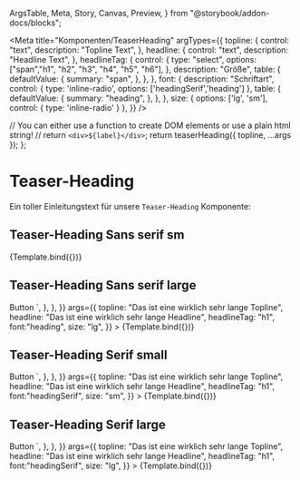   ArgsTable,
  Meta,
  Story,
  Canvas,
  Preview,
} from "@storybook/addon-docs/blocks";


<Meta
  title="Komponenten/TeaserHeading"
  argTypes={{
    topline: {
      control: "text",
      description: "Topline Text",
    },
    headline: {
      control: "text",
      description: "Headline Text",
    },
    headlineTag: {
      control: {
        type: "select",
        options: ["span","h1", "h2", "h3", "h4", "h5", "h6"],
      },
      description: "Größe",
      table: {
        defaultValue: {
          summary: "span",
        },
      },
    },
    font: {
      description: "Schriftart",
      control: {
        type: 'inline-radio',
        options: ['headingSerif','heading']
      },
      table: {
        defaultValue: {
          summary: "heading",
        },
      },
    },
    size: {
      options: ['lg', 'sm'],
      control: { type: 'inline-radio' }
    },
  }}
/>

  // You can either use a function to create DOM elements or use a plain html string!
  // return `<div>${label}</div>`;
  return teaserHeading({ topline, ...args }); 
};

# Teaser-Heading

Ein toller Einleitungstext für unsere `Teaser-Heading` Komponente:

## Teaser-Heading Sans serif sm

<Preview withToolbar>
  <Story
    name="Sans Serif small"
    args={{
      topline: "Das ist eine wirklich sehr lange Topline",
      headline: "Das ist eine wirklich sehr lange Headline",
      headlineTag: "h1",
      font:"heading",
      size: "sm",
    }}
  >
    {Template.bind({})}
  </Story>
</Preview>

<ArgsTable story="Sans Serif small" />

## Teaser-Heading Sans serif large

<Canvas>
  <Story
    name="Sans Serif large"
    parameters={{
      docs: {
        source: {
          code: `
<Button class="storybook-button storybook-button--secondary">Button</button>
        `,
        },
      },
    }}
    args={{
      topline: "Das ist eine wirklich sehr lange Topline",
      headline: "Das ist eine wirklich sehr lange Headline",
      headlineTag: "h1",
      font:"heading",
      size: "lg",
    }}
  >
    {Template.bind({})}
  </Story>
</Canvas>

## Teaser-Heading Serif small

<Canvas>
  <Story
    name="Serif small"
    parameters={{
      docs: {
        source: {
          code: `
<Button class="storybook-button storybook-button--secondary">Button</button>
        `,
        },
      },
    }}
    args={{
      topline: "Das ist eine wirklich sehr lange Topline",
      headline: "Das ist eine wirklich sehr lange Headline",
      headlineTag: "h1",
      font:"headingSerif",
      size: "sm",
    }}
  >
    {Template.bind({})}
  </Story>
</Canvas>

## Teaser-Heading Serif large

<Canvas>
  <Story
    name="Serif large"
    parameters={{
      docs: {
        source: {
          code: `
<Button class="storybook-button storybook-button--secondary">Button</button>
        `,
        },
      },
    }}
    args={{
      topline: "Das ist eine wirklich sehr lange Topline",
      headline: "Das ist eine wirklich sehr lange Headline",
      headlineTag: "h1",
      font:"headingSerif",
      size: "lg",
    }}
  >
    {Template.bind({})}
  </Story>
</Canvas>